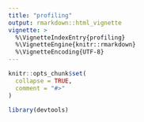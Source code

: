 ```yaml
---
title: "profiling"
output: rmarkdown::html_vignette
vignette: >
  %\VignetteIndexEntry{profiling}
  %\VignetteEngine{knitr::rmarkdown}
  %\VignetteEncoding{UTF-8}
---
```


```r
knitr::opts_chunk$set(
  collapse = TRUE,
  comment = "#>"
)
```

```r
library(devtools)
```
